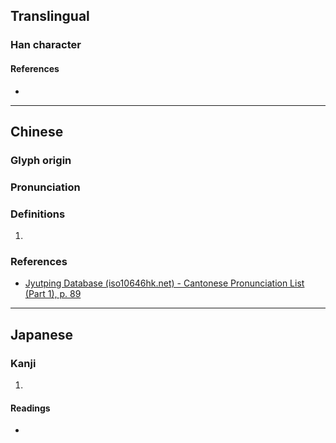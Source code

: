 {{character info}}
==Translingual==

===Han character===
{{Han char|rn=29|rad=又|as=17|sn=19|four=|canj=YUEG|ids=⿰睿圣}}

====References====
* {{Han ref|kx=0242.090|dkj=05595|hdz=10499.100|uh=58E1|ud=22753}}

----

==Chinese==
{{zh-forms}}

===Glyph origin===
{{Han etym}}

===Pronunciation===
{{zh-pron
|m=ruì
|c=jeoi6
|mc=y
|oc=y
|cat=
}}

===Definitions===
{{zh-hanzi}}

# {{rfdef|zh|sort=又17}}

===References===
* [http://www.iso10646hk.net/jp/document/download.jsp Jyutping Database (iso10646hk.net) - Cantonese Pronunciation List (Part 1), p. 89]

----

==Japanese==

===Kanji===
{{ja-kanji|grade=|rs=又17}}

# {{rfdef|ja|sort=又17}}

====Readings====
* {{ja-readings|on=[[えい]] (ei)|kun=[[あきらか]] (akiraka)}}